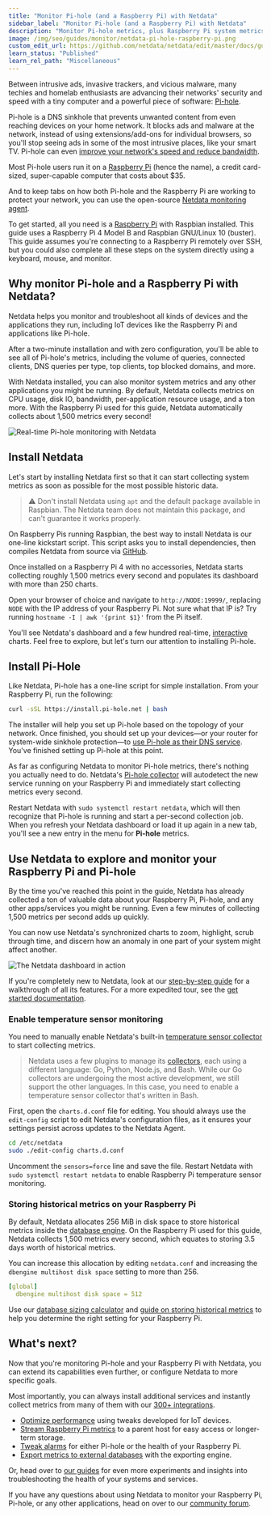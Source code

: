 ```yaml
---
title: "Monitor Pi-hole (and a Raspberry Pi) with Netdata"
sidebar_label: "Monitor Pi-hole (and a Raspberry Pi) with Netdata"
description: "Monitor Pi-hole metrics, plus Raspberry Pi system metrics, in minutes and completely for free with Netdata's open-source monitoring agent."
image: /img/seo/guides/monitor/netdata-pi-hole-raspberry-pi.png
custom_edit_url: https://github.com/netdata/netdata/edit/master/docs/guides/monitor/pi-hole-raspberry-pi.md
learn_status: "Published"
learn_rel_path: "Miscellaneous"
---
```



Between intrusive ads, invasive trackers, and vicious malware, many techies and homelab enthusiasts are advancing their
networks' security and speed with a tiny computer and a powerful piece of software: [Pi-hole](https://pi-hole.net/).

Pi-hole is a DNS sinkhole that prevents unwanted content from even reaching devices on your home network. It blocks ads
and malware at the network, instead of using extensions/add-ons for individual browsers, so you'll stop seeing ads in
some of the most intrusive places, like your smart TV. Pi-hole can even [improve your network's speed and reduce
bandwidth](https://discourse.pi-hole.net/t/will-pi-hole-slow-down-my-network/2048).

Most Pi-hole users run it on a [Raspberry Pi](https://www.raspberrypi.org/products/raspberry-pi-4-model-b/) (hence the
name), a credit card-sized, super-capable computer that costs about $35.

And to keep tabs on how both Pi-hole and the Raspberry Pi are working to protect your network, you can use the
open-source [Netdata monitoring agent](https://github.com/netdata/netdata). 

To get started, all you need is a [Raspberry Pi](https://www.raspberrypi.org/products/raspberry-pi-4-model-b/) with
Raspbian installed. This guide uses a Raspberry Pi 4 Model B and Raspbian GNU/Linux 10 (buster). This guide assumes
you're connecting to a Raspberry Pi remotely over SSH, but you could also complete all these steps on the system
directly using a keyboard, mouse, and monitor.

## Why monitor Pi-hole and a Raspberry Pi with Netdata?

Netdata helps you monitor and troubleshoot all kinds of devices and the applications they run, including IoT devices
like the Raspberry Pi and applications like Pi-hole.

After a two-minute installation and with zero configuration, you'll be able to see all of Pi-hole's metrics, including
the volume of queries, connected clients, DNS queries per type, top clients, top blocked domains, and more.

With Netdata installed, you can also monitor system metrics and any other applications you might be running. By default,
Netdata collects metrics on CPU usage, disk IO, bandwidth, per-application resource usage, and a ton more. With the
Raspberry Pi used for this guide, Netdata automatically collects about 1,500 metrics every second!

![Real-time Pi-hole monitoring with
Netdata](https://user-images.githubusercontent.com/1153921/90447745-c8fe9600-e098-11ea-8a57-4f07339f002b.png)

## Install Netdata

Let's start by installing Netdata first so that it can start collecting system metrics as soon as possible for the most
possible historic data.

> ⚠️ Don't install Netdata using `apt` and the default package available in Raspbian. The Netdata team does not maintain
> this package, and can't guarantee it works properly.

On Raspberry Pis running Raspbian, the best way to install Netdata is our one-line kickstart script. This script asks
you to install dependencies, then compiles Netdata from source via [GitHub](https://github.com/netdata/netdata).

<OneLineInstallWget/>

Once installed on a Raspberry Pi 4 with no accessories, Netdata starts collecting roughly 1,500 metrics every second and
populates its dashboard with more than 250 charts.

Open your browser of choice and navigate to `http://NODE:19999/`, replacing `NODE` with the IP address of your Raspberry
Pi. Not sure what that IP is? Try running `hostname -I | awk '{print $1}'` from the Pi itself.

You'll see Netdata's dashboard and a few hundred real-time,
[interactive](https://learn.netdata.cloud/guides/step-by-step/step-02#interact-with-charts) charts. Feel free to
explore, but let's turn our attention to installing Pi-hole.

## Install Pi-Hole

Like Netdata, Pi-hole has a one-line script for simple installation. From your Raspberry Pi, run the following:

```bash
curl -sSL https://install.pi-hole.net | bash
```

The installer will help you set up Pi-hole based on the topology of your network. Once finished, you should set up your
devices—or your router for system-wide sinkhole protection—to [use Pi-hole as their DNS
service](https://discourse.pi-hole.net/t/how-do-i-configure-my-devices-to-use-pi-hole-as-their-dns-server/245). You've
finished setting up Pi-hole at this point.

As far as configuring Netdata to monitor Pi-hole metrics, there's nothing you actually need to do. Netdata's [Pi-hole
collector](/docs/nightly/integrations/monitor/apps/pi-hole) will autodetect the new service
running on your Raspberry Pi and immediately start collecting metrics every second.

Restart Netdata with `sudo systemctl restart netdata`, which will then recognize that Pi-hole is running and start a
per-second collection job. When you refresh your Netdata dashboard or load it up again in a new tab, you'll see a new
entry in the menu for **Pi-hole** metrics.

## Use Netdata to explore and monitor your Raspberry Pi and Pi-hole

By the time you've reached this point in the guide, Netdata has already collected a ton of valuable data about your
Raspberry Pi, Pi-hole, and any other apps/services you might be running. Even a few minutes of collecting 1,500 metrics
per second adds up quickly.

You can now use Netdata's synchronized charts to zoom, highlight, scrub through time, and discern how an anomaly in one
part of your system might affect another.

![The Netdata dashboard in
action](https://user-images.githubusercontent.com/1153921/80827388-b9fee100-8b98-11ea-8f60-0d7824667cd3.gif)

If you're completely new to Netdata, look at our [step-by-step guide](https://github.com/netdata/netdata/blob/master/docs/guides/step-by-step/step-00.md) for a
walkthrough of all its features. For a more expedited tour, see the [get started documentation](/docs/nightly/getting-started/install-netdata).

### Enable temperature sensor monitoring

You need to manually enable Netdata's built-in [temperature sensor
collector](/docs/nightly/integrations/monitor/devices/lm-sensors) to start collecting metrics.

> Netdata uses a few plugins to manage its [collectors](/docs/nightly/configuration/collectors-configuration), each using a different language: Go,
> Python, Node.js, and Bash. While our Go collectors are undergoing the most active development, we still support the
> other languages. In this case, you need to enable a temperature sensor collector that's written in Bash.

First, open the `charts.d.conf` file for editing. You should always use the `edit-config` script to edit Netdata's
configuration files, as it ensures your settings persist across updates to the Netdata Agent.

```bash
cd /etc/netdata
sudo ./edit-config charts.d.conf
```

Uncomment the `sensors=force` line and save the file. Restart Netdata with `sudo systemctl restart netdata` to enable
Raspberry Pi temperature sensor monitoring.

### Storing historical metrics on your Raspberry Pi

By default, Netdata allocates 256 MiB in disk space to store historical metrics inside the [database
engine](/docs/nightly/concepts/database-engine). On the Raspberry Pi used for this guide, Netdata collects 1,500 metrics every
second, which equates to storing 3.5 days worth of historical metrics.

You can increase this allocation by editing `netdata.conf` and increasing the `dbengine multihost disk space` setting to
more than 256.

```yaml
[global]
  dbengine multihost disk space = 512
```

Use our [database sizing
calculator](/docs/nightly/configuration/change-how-long-netdata-stores-metrics#calculate-the-system-resources-ram-disk-space-needed-to-store-metrics)
and [guide on storing historical metrics](https://github.com/netdata/netdata/blob/master/docs/guides/longer-metrics-storage.md) to help you determine the right
setting for your Raspberry Pi.

## What's next?

Now that you're monitoring Pi-hole and your Raspberry Pi with Netdata, you can extend its capabilities even further, or
configure Netdata to more specific goals.

Most importantly, you can always install additional services and instantly collect metrics from many of them with our
[300+ integrations](/docs/nightly/integrations/monitor).

-   [Optimize performance](/docs/nightly/configuration/how-to-optimize-the-netdata-agent-s-performance) using tweaks developed for IoT devices.
-   [Stream Raspberry Pi metrics](/docs/nightly/references/streaming-and-replication) to a parent host for easy access or longer-term storage.
-   [Tweak alarms](https://github.com/netdata/netdata/blob/master/docs/monitor/configure-alarms.md) for either Pi-hole or the health of your Raspberry Pi.
-   [Export metrics to external databases](/docs/nightly/integrations/export) with the exporting engine.

Or, head over to [our guides](https://learn.netdata.cloud/guides/) for even more experiments and insights into
troubleshooting the health of your systems and services.

If you have any questions about using Netdata to monitor your Raspberry Pi, Pi-hole, or any other applications, head on
over to our [community forum](https://community.netdata.cloud/).


